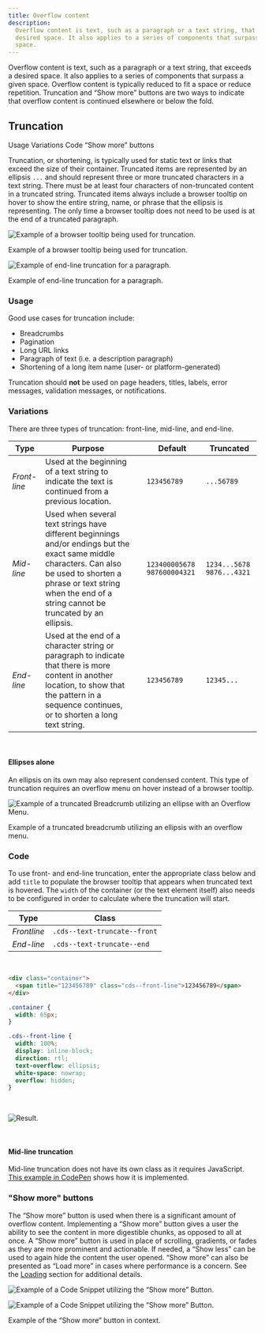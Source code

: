 ```yaml
---
title: Overflow content
description:
  Overflow content is text, such as a paragraph or a text string, that exceeds a
  desired space. It also applies to a series of components that surpass a given
  space.
---
```


<PageDescription>

Overflow content is text, such as a paragraph or a text string, that exceeds a
desired space. It also applies to a series of components that surpass a given
space. Overflow content is typically reduced to fit a space or reduce
repetition. Truncation and “Show more” buttons are two ways to indicate that
overflow content is continued elsewhere or below the fold.

</PageDescription>

## Truncation

<AnchorLinks small>

<AnchorLink>Usage</AnchorLink>
<AnchorLink>Variations</AnchorLink>
<AnchorLink>Code</AnchorLink>
<AnchorLink>“Show more” buttons</AnchorLink>

</AnchorLinks>

Truncation, or shortening, is typically used for static text or links that
exceed the size of their container. Truncated items are represented by an
ellipsis `...` and should represent three or more truncated characters in a text
string. There must be at least four characters of non-truncated content in a
truncated string. Truncated items always include a browser tooltip on hover to
show the entire string, name, or phrase that the ellipsis is representing. The
only time a browser tooltip does not need to be used is at the end of a
truncated paragraph.

<Row>
<Column colLg={8}>

![Example of a browser tooltip being used for truncation.](images/BrowserTooltip.png)

<Caption>Example of a browser tooltip being used for truncation.</Caption>

![Example of end-line truncation for a paragraph.](images/Truncated-Paragraph.png)

<Caption>Example of end-line truncation for a paragraph.</Caption>

</Column>
</Row>

### Usage

Good use cases for truncation include:

- Breadcrumbs
- Pagination
- Long URL links
- Paragraph of text (i.e. a description paragraph)
- Shortening of a long item name (user- or platform-generated)

Truncation should **not** be used on page headers, titles, labels, error
messages, validation messages, or notifications.

### Variations

There are three types of truncation: front-line, mid-line, and end-line.

| Type         | Purpose                                                                                                                                                                                                                        |     | Default                       | Truncated                   |
| ------------ | ------------------------------------------------------------------------------------------------------------------------------------------------------------------------------------------------------------------------------ | --- | ----------------------------- | --------------------------- |
| _Front-line_ | Used at the beginning of a text string to indicate the text is continued from a previous location.                                                                                                                             |     | `123456789`                   | `...56789`                  |
| _Mid-line_   | Used when several text strings have different beginnings and/or endings but the exact same middle characters. Can also be used to shorten a phrase or text string when the end of a string cannot be truncated by an ellipsis. |     | `123400005678` `987600004321` | `1234...5678` `9876...4321` |
| _End-line_   | Used at the end of a character string or paragraph to indicate that there is more content in another location, to show that the pattern in a sequence continues, or to shorten a long text string.                             |     | `123456789`                   | `12345...`                  |

<br />

#### Ellipses alone

An ellipsis on its own may also represent condensed content. This type of
truncation requires an overflow menu on hover instead of a browser tooltip.

<Row>
<Column colLg={8}>

![Example of a truncated Breadcrumb utilizing an ellipse with an Overflow Menu.](images/Ellipse.png)

<Caption>
  Example of a truncated breadcrumb utilizing an ellipsis with an overflow menu.
</Caption>

</Column>
</Row>

### Code

To use front- and end-line truncation, enter the appropriate class below and add
`title` to populate the browser tooltip that appears when truncated text is
hovered. The `width` of the container (or the text element itself) also needs to
be configured in order to calculate where the truncation will start.

| Type        | Class                        |
| ----------- | ---------------------------- |
| _Frontline_ | `.cds--text-truncate--front` |
| _End-line_  | `.cds--text-truncate--end`   |

<br />

<Title> Example Usage </Title>

```html
<div class="container">
  <span title="123456789" class="cds--front-line">123456789</span>
</div>
```

```css
.container {
  width: 65px;
}
```

```css
.cds--front-line {
  width: 100%;
  display: inline-block;
  direction: rtl;
  text-overflow: ellipsis;
  white-space: nowrap;
  overflow: hidden;
}
```

<br />

<Title> Result </Title>

<Row>
<Column colLg={8}>

![Result.](images/1c695894-538c-11e8-8cd2-bb0b1cac151b.png)

</Column>
</Row>

<br />

#### Mid-line truncation

Mid-line truncation does not have its own class as it requires JavaScript.
[This example in CodePen](https://codepen.io/team/carbon/pen/KRoBQe/) shows how
it is implemented.

### "Show more" buttons

The “Show more” button is used when there is a significant amount of overflow
content. Implementing a “Show more” button gives a user the ability to see the
content in more digestible chunks, as opposed to all at once. A “Show more”
button is used in place of scrolling, gradients, or fades as they are more
prominent and actionable. If needed, a “Show less” can be used to again hide the
content the user opened. “Show more” can also be presented as “Load more” in
cases where performance is a concern. See the
[Loading](/components/loading/usage) section for additional details.

<Row>

<Column colLg={8}>
<GifPlayer color='dark'>

![Example of a Code Snippet utilizing the “Show more” Button.](images/show-more.gif)

![Example of a Code Snippet utilizing the “Show more” Button.](images/show-more.png)

</GifPlayer>

<Caption>Example of the “Show more” button in context.</Caption>
</Column>

</Row>
